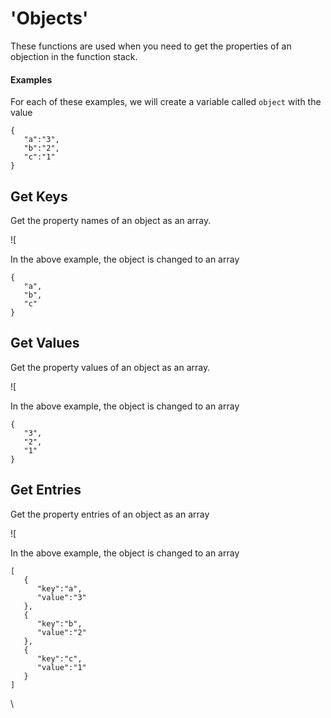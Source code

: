 # 'Objects'

These functions are used when you need to get the properties of an objection in the function stack.

#### Examples <a href="#examples" id="examples"></a>

For each of these examples, we will create a variable called `object` with the value

```
{
   "a":"3",
   "b":"2",
   "c":"1"
}
```

## **Get Keys** <a href="#get-keys" id="get-keys"></a>

Get the property names of an object as an array.

![[](https://docs.xano.com/~gitbook/image?url=https%3A%2F%2F3176331816-files.gitbook.io%2F%7E%2Ffiles%2Fv0%2Fb%2Fgitbook-x-prod.appspot.com%2Fo%2Fspaces%252F-M8Si5XvG2QHSLi9JcVY%252Fuploads%252FwJgNTmeIxiB133AiRuZY%252FCleanShot%25202023-01-18%2520at%252010.12.58%25402x.png%3Falt%3Dmedia%26token%3D77117418-bc28-43c8-8331-eb8b91c8aed9\&width=768\&dpr=4\&quality=100\&sign=a9b5d32c\&sv=2)

In the above example, the object is changed to an array

```
{
   "a",
   "b",
   "c"
}
```

## **Get Values** <a href="#get-values" id="get-values"></a>

Get the property values of an object as an array.

![[](https://docs.xano.com/~gitbook/image?url=https%3A%2F%2F3176331816-files.gitbook.io%2F%7E%2Ffiles%2Fv0%2Fb%2Fgitbook-x-prod.appspot.com%2Fo%2Fspaces%252F-M8Si5XvG2QHSLi9JcVY%252Fuploads%252FUreZ83cuc4OUyJLwYGyI%252FCleanShot%25202023-01-18%2520at%252010.13.27%25402x.png%3Falt%3Dmedia%26token%3D2a1d4513-2d25-4ac0-86b0-0dc674c0365e\&width=768\&dpr=4\&quality=100\&sign=9ebee223\&sv=2)

In the above example, the object is changed to an array

```
{
   "3",
   "2",
   "1"
}
```

## **Get Entries** <a href="#get-entries" id="get-entries"></a>

Get the property entries of an object as an array

![[](https://docs.xano.com/~gitbook/image?url=https%3A%2F%2F3176331816-files.gitbook.io%2F%7E%2Ffiles%2Fv0%2Fb%2Fgitbook-x-prod.appspot.com%2Fo%2Fspaces%252F-M8Si5XvG2QHSLi9JcVY%252Fuploads%252FLxGVL2eWv2FD1DuUpmwy%252FCleanShot%25202023-01-18%2520at%252010.13.57%25402x.png%3Falt%3Dmedia%26token%3Db85fce2d-4958-4b2d-886e-6829ee8a7dc9\&width=768\&dpr=4\&quality=100\&sign=4714b398\&sv=2)

In the above example, the object is changed to an array

```
[
   {
      "key":"a",
      "value":"3"
   },
   {
      "key":"b",
      "value":"2"
   },
   {
      "key":"c",
      "value":"1"
   }
]
```

\